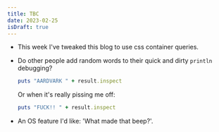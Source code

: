 ```yaml
---
title: TBC
date: 2023-02-25
isDraft: true
---
```


* This week I've tweaked this blog to use css container queries.

* Do other people add random words to their quick and dirty `println` debugging?

  ```ruby
  puts "AARDVARK " + result.inspect
  ```

  Or when it's really pissing me off:

  ```ruby
  puts "FUCK!! " + result.inspect
  ```

* An OS feature I'd like: 'What made that beep?'.
